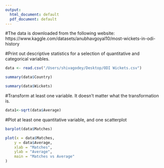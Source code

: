 ```yaml
---
output:
  html_document: default
  pdf_document: default
---
```

#The data is downloaded from the following website:
https://www.kaggle.com/datasets/anubhavgoyal10/most-wickets-in-odi-history

#Print out descriptive statistics for a selection of quantitative and categorical variables.

```r
data <- read.csv("/Users/shivagodey/Desktop/ODI Wickets.csv")

summary(data$Country)
```
```r
summary(data$Wickets)

```
#Transform at least one variable. It doesn't matter what the transformation is.

```r

data1<-sqrt(data$Average)

```

#Plot at least one quantitative variable, and one scatterplot

```r
barplot(data$Matches)
```

```r
plot(x = data$Matches,
	y = data$Average,
	xlab = "Matches",
	ylab = "Average",
	main = "Matches vs Average"
)
```
























